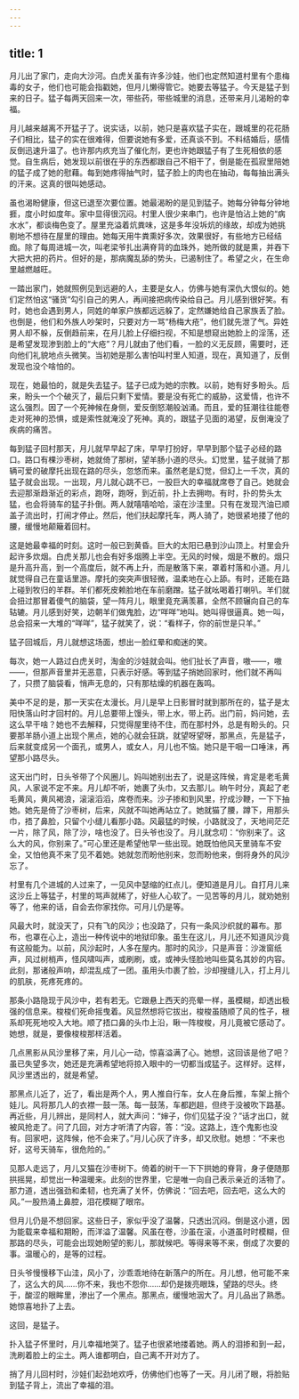 ```yaml
---
---
---
```

title: 1
---



月儿出了家门，走向大沙河。白虎关虽有许多沙娃，他们也定然知道村里有个患梅毒的女子，他们也可能会指戳她，但月儿懒得管它。她要去等猛子。今天是猛子到来的日子。猛子每两天回来一次，带些药，带些城里的消息，还带来月儿渴盼的幸福。

月儿越来越离不开猛子了。说实话，以前，她只是喜欢猛子实在，跟城里的花花肠子们相比，猛子的实在很难得，但要说她有多爱，还真谈不到。不料结婚后，感情反倒迅速升温了。也许那内疚充当了催化剂，更也许她跟猛子有了生死相依的感觉。自生病后，她发现以前很在乎的东西都跟自己不相干了，倒是能在孤寂里陪她的猛子成了她的慰藉。每到她疼得抽气时，猛子脸上的肉也在抽动，每每抽出满头的汗来。这真的很叫她感动。

虽也渴盼健康，但这已退至次要位置。她最渴盼的是见到猛子。她每分钟每分钟地捱，度小时如度年。家中显得很沉闷。村里人很少来串门，也许是怕沾上她的“病水水”，都谈梅色变了。屋里充溢着炕粪味，这是多年没坼炕的缘故，却成为她挑剔地不想待在屋里的理由。她每天用牛粪熏好多次，效果很好，有些地方已经结痂。除了每周进城一次，叫老梁爷扎出满脊背的血珠外，她所做的就是熏，并吞下大把大把的药片。但好的是，那病魔乱舔的势头，已遏制住了。希望之火，在生命里越燃越旺。

一踏出家门，她就照例见到远避的人，主要是女人，仿佛与她有深仇大恨似的。她们定然怕这“骚货”勾引自己的男人，再间接把病传染给自己。月儿感到很好笑。有时，她也会遇到男人，同姓的单家户族都远远躲了，定然嫌她给自己家族丢了脸。也倒是，他们和外族人吵架时，只要对方一骂“杨梅大疮”，他们就先泄了气。异姓男人却不躲，反倒趋前来，在月儿脸上仔细扫视，不知是想窥出她脸上的淫荡，还是希望发现渗到脸上的“大疮”？月儿就由了他们看，一脸的义无反顾，需要时，还向他们礼貌地点头微笑。当初她是那么害怕叫村里人知道，现在，真知道了，反倒发现也没个啥怕的。

现在，她最怕的，就是失去猛子。猛子已成为她的宗教。以前，她有好多盼头。后来，盼头一个个破灭了，最后只剩下爱情。要是没有死亡的威胁，这爱情，也许不这么强烈。因了一个死神候在身侧，爱反倒怒潮般汹涌。而且，爱的狂潮往往能卷走对死神的恐惧，或是索性就淹没了死神。真的，跟猛子见面的渴望，反倒淹没了疾病的痛苦。

每到猛子回村那天，月儿就早早起了床，早早打扮好，早早到那个猛子必经的路口。路口有棵沙枣树，她就倚了那树，望羊肠小道的尽头。幻觉里，猛子就骑了那辆可爱的破摩托出现在路的尽头，忽悠而来。虽然老是幻觉，但幻上一千次，真的猛子就会出现。一出现，月儿就心跳不已，一股巨大的幸福就席卷了自己。她就会去迎那渐趋渐近的彩点，跑呀，跑呀，到近前，扑上去拥吻。有时，扑的势头太猛，也会将骑车的猛子扑倒。两人就嘻嘻哈哈，滚在沙洼里。只有在发现汽油已顺盖子流出时，打闹才停止。然后，他们扶起摩托车，两人骑了，她很紧地搂了他的腰，缓慢地颠簸着回村。

这是她最幸福的时刻。这时一般已到黄昏。巨大的太阳已悬到沙山顶上。村里会升起许多炊烟。白虎关那儿也会有好多烟腾上半空。无风的时候，烟是不散的。烟只是升高升高，到一个高度后，就不再上升，而是散落下来，罩着村落和小道。月儿就觉得自己在童话里游。摩托的突突声很轻微，温柔地在心上舔。有时，还能在路上碰到牧归的羊群。羊们都死皮赖脸地在车前磨蹭。猛子就吆喝着打喇叭。羊们就会扭过那冒着傻气的脑袋，望一阵月儿，眼里竟充满羡慕，全然不顾辗向自己的车轱辘。月儿感到好笑，边朝羊们做鬼脸，边“咩咩”地叫。她叫得很逼真。她一叫，总会招来一大堆的“咩咩”，猛子就笑了，说：“看样子，你的前世是只羊。”

猛子回城后，月儿就想这场面，想出一脸红晕和痴迷的笑。

每次，她一人路过白虎关时，淘金的沙娃就会叫。他们扯长了声音，嗷——，嗷——，但那声音里并无恶意，只表示好感。等到猛子捎她回家时，他们就不再叫了，只攒了脑袋看，悄声无息的，只有那枯燥的机器在轰鸣。

美中不足的是，那一天实在太漫长。月儿是早上日影冒时就到那所在的，猛子是太阳快落山时才回村的。月儿总要带上馒头，带上水，带上药。出门前，妈问她，去这么早干啥？她也不去解释，只觉得屋里待不住，而在那村外，总是有盼头的。只要那羊肠小道上出现个黑点，她的心就会狂跳，就望呀望呀，那黑点，先是猛子，后来就变成另一个面孔，或男人，或女人，月儿也不恼。她只是干咽一口唾沬，再望那小路尽头。

这天出门时，日头爷带了个风圈儿。妈叫她别出去了，说是这阵候，肯定是老毛黄风，人家说不定不来。月儿却不听，她裹了头巾，又去那儿。晌午时分，真起了老毛黄风，黄风褐浪，滚滚滔滔，席卷而来。沙子掺和到风里，拧成沙鞭，一下下抽她。她先是倚了沙枣树，后来，风就不叫她再站立了。她就猫了腰，蹲下，用那头巾，捂了鼻脸，只留个小缝儿看那小路。风最猛的时候，小路就没了，天地间茫茫一片，除了风，除了沙，啥也没了。日头爷也没了。月儿就念叨：“你别来了。这么大的风，你别来了。”可心里还是希望他早一些出现。她既怕他风天里骑车不安全，又怕他真不来了见不着她。她就忽而盼他别来，忽而盼他来，倒将身外的风沙忘了。

村里有几个进城的人过来了，一见风中瑟缩的红点儿，便知道是月儿。自打月儿来这沙丘上等猛子，村里的骂声就稀了，好些人心软了。一见苦等的月儿，就劝她别等了，他来的话，自会去你家找你。可月儿仍是等。

风最大时，就没天了，只有飞的风沙；也没路了，只有一条风沙织就的幕布。那布，也罩在心上，造出一种传说中的地狱印象。虽生在这儿，月儿还不知道风沙竟有这般能为。以前，风沙起时，人多在屋内。那时的风沙，只是声音：沙泼窗纸声，风过树梢声，怪风啸叫声，或刷刷，或，或神头怪脸地叫些莫名其妙的内容。此刻，那诸般声响，却混乱成了一团。虽用头巾裹了脸，沙却搜缝儿入，打上月儿的肌肤，死疼死疼的。

那条小路隐现于风沙中，若有若无。它跟悬上西天的亮晕一样，虽模糊，却透出极强的信息来。梭梭们死命摇曳着。风显然想将它拔出，梭梭虽随顺了风的性子，根系却死死地咬入大地。顺了捂口鼻的头巾上沿，瞅一阵梭梭，月儿竟被它感动了。她想，就是，要像梭梭那样活着。

几点黑影从风沙里移了来，月儿心一动，惊喜溢满了心。她想，这回该是他了吧？虽已失望多次，她还是充满希望地将掠入眼中的一切都当成猛子。这样好。这样，风沙里透出的，就是希望。

那黑点儿近了，近了，看出是两个人，男人推自行车，女人在身后推，车架上捎个娃儿。风将那几人的衣襟一鼓一荡。每一鼓荡，车都趔趄，但终于没被吹下路基。再近些，月儿辨出，是同村人，就大声问：“婶子，你们见猛子没？”话才出口，就被风抢走了。问了几回，对方才听清了内容，答：“没。这路上，连个鬼影也没有。回家吧，这阵候，他不会来了。”月儿心灰了许多，却又欣慰。她想：“不来也好，这号天骑车，很危险的。”

见那人走远了，月儿又猫在沙枣树下。倚着的树干一下下拱她的脊背，身子便随那拱摇晃，却觉出一种温暖来。此刻的世界里，它是唯一向自己表示亲近的活物了。那力道，透出强劲和柔韧，也充满了关怀，仿佛说：“回去吧，回去吧，这么大的风。”一股热涌上鼻腔，泪花模糊了眼帘。

但月儿仍是不想回家。这些日子，家似乎没了温馨，只透出沉闷。倒是这小道，因为能载来幸福和期盼，而洋溢了温馨。风虽在卷，沙虽在滚，小道虽时时模糊，但那路的尽头，可能会出现她盼望的影儿，那就候吧。等得来等不来，倒成了次要的事。温暖心的，是等的过程。

日头爷慢慢移下山洼，风小了，沙乖乖地待在新落户的所在。月儿想，他可能不来了，这么大的风……你不来，我也不怨你……却仍是拨亮眼珠，望路的尽头。终于，酸涩的眼眸里，渗出了一个黑点。那黑点，缓慢地洇大了。月儿品出了熟悉。她惊喜地扑了上去。

这回，是猛子。

扑入猛子怀里时，月儿幸福地哭了。猛子也很紧地搂着她。两人的泪掺和到一起，洗刷着脸上的尘土。两人谁都明白，自己离不开对方了。

捎了月儿回村时，沙娃们起劲地欢呼，仿佛他们也等了一天。月儿闭了眼，将脸贴到猛子背上，流出了幸福的泪。